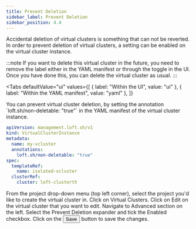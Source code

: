 ```yaml
---
title: Prevent Deletion
sidebar_label: Prevent Deletion
sidebar_position: 4.4
---
```



Accidental deletion of virtual clusters is something that can not be reverted. In order to prevent deletion of virtual clusters, a setting can be enabled on the virtual cluster instance. 

:::note
If you want to delete this virtual cluster in the future, you need to remove the label either in the YAML manifest or through the toggle in the UI.
Once you have done this, you can delete the virtual cluster as usual.
:::

<Tabs
  defaultValue="ui"
  values={[
    { label: "Within the UI", value: "ui" },
    { label: "Within the YAML manifest", value: "yaml" },
  ]}
>
<TabItem value="yaml">
  You can prevent virtual cluster deletion, by setting the annotation `loft.sh/non-deletable: "true"` in the YAML manifest of the virtual cluster instance.

```yaml {6}
apiVersion: management.loft.sh/v1
kind: VirtualClusterInstance
metadata:
  name: my-vcluster
  annotations:
    loft.sh/non-deletable: "true"
spec:
  templateRef:
    name: isolated-vcluster
  clusterRef:
    cluster: loft-clusterth
```

</TabItem>

<TabItem value="ui">

<Flow id="vcluster-prevent-deletion-ui">
  <Step>
    From the project drop-down menu (top left corner), select the project you'd like to create the
    virtual cluster in.
  </Step>
  <Step>
    Click on <NavStep>Virtual Clusters</NavStep>.
  </Step>
  <Step>
    Click on <Label>Edit</Label> on the virtual cluster that you want to edit.
  </Step>
  <Step>
    Navigate to <Label>Advanced</Label> section on the left.
  </Step>
  <Step>
    Select the <Expander>Prevent Deletion</Expander> expander and tick the <Label>Enabled</Label> checkbox.
  </Step>

<Step>
  Click on the <Button>Save</Button> button to save the changes.
</Step>

</Flow>
</TabItem>

</Tabs>


